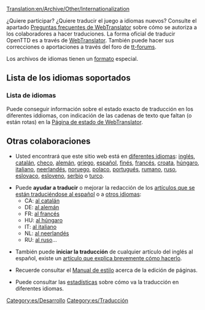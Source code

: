 [[Translation:en/Archive/Other/Internationalization]]


¿Quiere participar? ¿Quiere traducir el juego a idiomas nuevos? Consulte el apartado [http://translator.openttd.org/en/faq Preguntas frecuentes de WebTranslator] sobre cómo se autoriza a los colaboradores a hacer traduciones. La forma oficial de traducir OpenTTD es a través de [[es/WebTranslator|WebTranslator]]. También puede hacer sus correcciones o aportaciones a través del foro de [http://www.tt-forums.net/viewtopic.php?p=850369#p850369 tt-forums].

Los archivos de idiomas tienen un [[es/Formato de los archivos de idiomas|formato]] especial.

=='''Lista de los idiomas soportados'''==

==='''Lista de idiomas'''===
Puede conseguir información sobre el estado exacto de traducción en los diferentes iddiomas, con indicación de las cadenas de texto que faltan (o están rotas) en la [http://translator.openttd.org/status Página de estado de WebTranslator].

=='''Otras colaboraciones'''==
*Usted encontrará que este sitio web está en [[:Category:en/Articles in other languages|diferentes idiomas]]: [[en/Main/Main Page|inglés]], [[ca/Main/Pàgina principal|catalán]], [[cs/Main/Hlavní strana|checo]], [[de/Main/Startseite|alemán]], [[el/Main/Κύρια πύλη|griego]], [[es/Main/Página principal|español]], [[fi/Main/Etusivu|finés]], [[fr/Main/Accueil|francés]], [[hr/Main/Glavna stranica|croata]], [[hu/Main/Kezdőlap|húngaro]], [[it/Main/Pagina principale|italiano]], [[nl/Main/Hoofdpagina|neerlandés]], [[no/Main/Forside|noruego]], [[pl/Main/Strona główna|polaco]], [[pt/Main/Página principal|portugués]], [[ro/Main/Pagina principală|rumano]], [[ru/Main/Главная страница|ruso]], [[sk/Main/Hlavná stránka|eslovaco]], [[sl/Main/Glavna stran|esloveno]], [[sr/Main/Glavna strana|serbio]] o [[tr/Main/Ana sayfa|turco]].

*Puede '''ayudar a traducir''' o mejorar la redacción de los [[:Category:es/Artículos que se están traduciendo al español|artículos que se están traduciéndose al español]] o a [[en/Trash/Articles are being translated into other languages|otros idiomas]]:
**CA: [[:Category:ca/Articles traduint-se al català|al catalán]]
**DE: [[:Category:de/Artikel ins Deutsche úbersetzt werden|al alemán]]
**FR: [[:Category:fr/À traduire en français|al francés]]
**HU: [[:Category:hu/Fordításban|al húngaro]]
**IT: [[:Category:it/Articoli in fase di traduzione|al italiano]]
**NL: [[:Category:nl/Artikelen die worden vertaald|al neerlandés]]
**RU: [[:Category:ru/Статьи в настоящее время переведенные на русский язык|al ruso]]...

*También puede '''iniciar la traducción''' de cualquier artículo del inglés al español, existe un [[es/Trash/Traducir artículos al español|artículo que explica brevemente cómo hacerlo]].

*Recuerde consultar el [[es/Main/Manual de Estilo|Manual de estilo]] acerca de la edición de páginas.

*Puede consultar las [[:Category:en/Other languages|estadísticas]] sobre cómo va la traducción en diferentes idiomas.

[[Category:es/Desarrollo]][[Category:es/Traducción]]